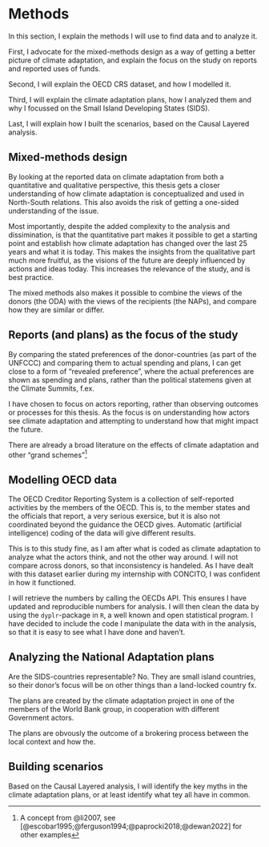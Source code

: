 # Methods

In this section, I explain the methods I will use to find data and to analyze it. 

First, I advocate for the mixed-methods design as a way of getting a better picture of climate adaptation, and explain the focus on the study on reports and reported uses of funds. 

Second, I will explain the OECD CRS dataset, and how I modelled it. 

Third, I will explain the climate adaptation plans, how I analyzed them and why I focussed on the Small Island Developing States (SIDS). 

Last, I will explain how I built the scenarios, based on the Causal Layered analysis. 

## Mixed-methods design

By looking at the reported data on climate adaptation from both a quantitative and qualitative perspective, this thesis gets a closer understanding of how climate adaptation is conceptualized and used in North-South relations. This also avoids the risk of getting a one-sided understanding of the issue. 

Most importantly, despite the added complexity to the analysis and dissimination, is that the quantitative part makes it possible to get a starting point and establish how climate adaptation has changed over the last 25 years and what it is today. This makes the insights from the qualitative part much more fruitful, as the visions of the future are deeply influenced by actions and ideas today. This increases the relevance of the study, and is best practice. 

The mixed methods also makes it possible to combine the views of the donors (the ODA) with the views of the recipients (the NAPs), and compare how they are similar or differ. 

## Reports (and plans) as the focus of the study 

By comparing the stated preferences of the donor-countries (as part of the UNFCCC) and comparing them to actual spending and plans, I can get close to a form of "revealed preference", where the actual preferences are shown as spending and plans, rather than the political statemens given at the Climate Summits, f.ex. 

I have chosen to focus on actors reporting, rather than observing outcomes or processes for this thesis. As the focus is on understanding how actors see climate adaptation and attempting to understand how that might impact the future.

There are already a broad literature on the effects of climate adaptation and other "grand schemes"[^1] 

## Modelling OECD data

The OECD Creditor Reporting System is a collection of self-reported activities by the members of the OECD. This is, to the member states and the officials that report, a very serious exersice, but it is also not coordinated beyond the guidance the OECD gives. Automatic (artificial intelligence) coding of the data will give different results. 

This is to this study fine, as I am after what is coded as climate adaptation to analyze what the actors think, and not the other way around. I will not compare across donors, so that inconsistency is handeled. As I have dealt with this dataset earlier during my internship with CONCITO, I was confident in how it functioned. 

I will retrieve the numbers by calling the OECDs API. This ensures I have updated and reproducible numbers for analysis. I will then clean the data by using the `dyplr`-package in `R`, a well known and open statistical program. I have decided to include the code I manipulate the data with in the analysis, so that it is easy to see what I have done and haven't. 

## Analyzing the National Adaptation plans

Are the SIDS-countries representable? No. They are small island countries, so their donor's focus will be on other things than a land-locked country fx. 

The plans are created by the climate adaptation project in one of the members of the World Bank group, in cooperation with different Government actors. 

The plans are obvously the outcome of a brokering process between the local context and how the. 

## Building scenarios 

Based on the Causal Layered analysis, I will identify the key myths in the climate adaptation plans, or at least identify what tey all have in common. 

[^1]: A concept from @li2007, see [@escobar1995;@ferguson1994;@paprocki2018;@dewan2022] for other examples
